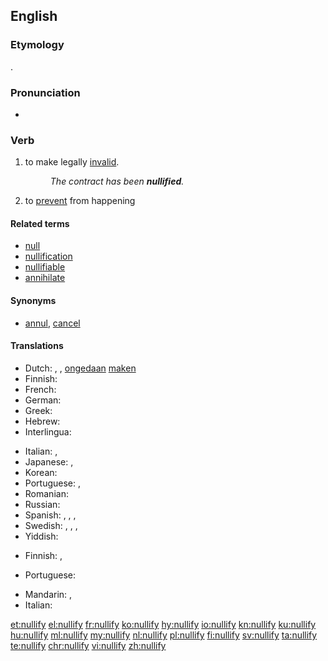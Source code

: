==English==

===Etymology===
{{suffix|null|ify|lang=en}}.

===Pronunciation===
* {{audio|en-us-nullify.ogg|Audio (US)|lang=en}}

===Verb===
{{en-verb|nullifies|nullifying|nullified}}

# {{context|transitive|legal|lang=en}} to make legally [[invalid]].
#: ''The contract has been '''nullified'''.''
# to [[prevent]] from happening

====Related terms====
* [[null]]
* [[nullification]]
* [[nullifiable]]
* [[annihilate]]

====Synonyms====
* {{sense|to make legally invalid}} [[annul]], [[cancel]]

====Translations====
{{trans-top|to make legally invalid}}
* Dutch: {{t+|nl|annuleren}}, {{t+|nl|vernietigen}}, [[ongedaan]] [[maken]]
* Finnish: {{t+|fi|mitätöidä}}
* French: {{t+|fr|annuler}}
* German: {{t+|de|annullieren}}
* Greek: {{t+|el|ακυρώνω}}
* Hebrew: {{t|he|ביטל|tr=bitél|alt=ביטל \ בִּטֵּל|sc=Hebr}}
* Interlingua: {{t|ia|nullificar}}
{{trans-mid}}
* Italian: {{t+|it|annullare}}, {{t+|it|cassare}}
* Japanese: {{t|ja|取り消す|tr=torikesu}}, {{t|ja|破棄|alt=破棄する|tr=haki suru}}
* Korean: {{t+|ko|취소하다|tr=chwisohada|sc=Kore}}
* Portuguese: {{t+|pt|anular}}, {{t|pt|cassar}}
* Romanian: {{t+|ro|anula|alt=a anula}}
* Russian: {{t+|ru|аннули́ровать|impf|pf}}
* Spanish: {{t+|es|anular}}, {{t+|es|derogar}}, {{t+|es|abrogar}}, {{t+|es|casar}}
* Swedish: {{t|sv|omintetgöra}}, {{t+|sv|annullera}}, {{t+|sv|upphäva}}, {{t+|sv|ogiltigförklara}}
* Yiddish: {{t|yi|מבֿטל זײַן|tr=mevatl zayn|sc=Hebr}}
{{trans-bottom}}

{{trans-top|to prevent from happening}}
* Finnish: {{t+|fi|estää}}, {{t+|fi|ehkäistä}}
{{trans-mid}}
* Portuguese: {{t+|pt|evitar}}
{{trans-bottom}}

{{checktrans-top}}
* Mandarin: {{t-check|cmn|使無效}}, {{t-check|cmn|使无效}}
* Italian: {{t+check|it|annullare}}
{{trans-mid}}
{{trans-bottom}}

[[et:nullify]]
[[el:nullify]]
[[fr:nullify]]
[[ko:nullify]]
[[hy:nullify]]
[[io:nullify]]
[[kn:nullify]]
[[ku:nullify]]
[[hu:nullify]]
[[ml:nullify]]
[[my:nullify]]
[[nl:nullify]]
[[pl:nullify]]
[[fi:nullify]]
[[sv:nullify]]
[[ta:nullify]]
[[te:nullify]]
[[chr:nullify]]
[[vi:nullify]]
[[zh:nullify]]